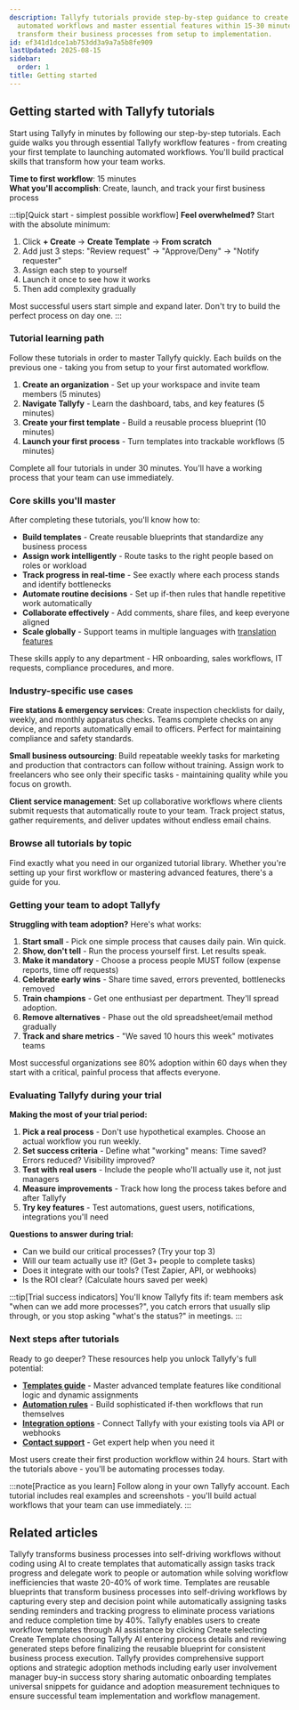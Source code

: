 ```yaml
---
description: Tallyfy tutorials provide step-by-step guidance to create templates launch
  automated workflows and master essential features within 15-30 minutes helping teams
  transform their business processes from setup to implementation.
id: ef341d1dce1ab753dd3a9a7a5b8fe909
lastUpdated: 2025-08-15
sidebar:
  order: 1
title: Getting started
---
```


## Getting started with Tallyfy tutorials

Start using Tallyfy in minutes by following our step-by-step tutorials. Each guide walks you through essential Tallyfy workflow features - from creating your first template to launching automated workflows. You'll build practical skills that transform how your team works.

**Time to first workflow**: 15 minutes  
**What you'll accomplish**: Create, launch, and track your first business process

:::tip[Quick start - simplest possible workflow]
**Feel overwhelmed?** Start with the absolute minimum:
1. Click **+ Create** → **Create Template** → **From scratch**
2. Add just 3 steps: "Review request" → "Approve/Deny" → "Notify requester"
3. Assign each step to yourself
4. Launch it once to see how it works
5. Then add complexity gradually

Most successful users start simple and expand later. Don't try to build the perfect process on day one.
:::

### Tutorial learning path

Follow these tutorials in order to master Tallyfy quickly. Each builds on the previous one - taking you from setup to your first automated workflow.

1. **Create an organization** - Set up your workspace and invite team members (5 minutes)
2. **Navigate Tallyfy** - Learn the dashboard, tabs, and key features (5 minutes) 
3. **Create your first template** - Build a reusable process blueprint (10 minutes)
4. **Launch your first process** - Turn templates into trackable workflows (5 minutes)

Complete all four tutorials in under 30 minutes. You'll have a working process that your team can use immediately.

### Core skills you'll master

After completing these tutorials, you'll know how to:

* **Build templates** - Create reusable blueprints that standardize any business process
* **Assign work intelligently** - Route tasks to the right people based on roles or workload
* **Track progress in real-time** - See exactly where each process stands and identify bottlenecks
* **Automate routine decisions** - Set up if-then rules that handle repetitive work automatically
* **Collaborate effectively** - Add comments, share files, and keep everyone aligned
* **Scale globally** - Support teams in multiple languages with [translation features](/products/pro/integrations/azure-translation/global-workplace-language-requirements/)

These skills apply to any department - HR onboarding, sales workflows, IT requests, compliance procedures, and more.

### Industry-specific use cases

**Fire stations & emergency services**: Create inspection checklists for daily, weekly, and monthly apparatus checks. Teams complete checks on any device, and reports automatically email to officers. Perfect for maintaining compliance and safety standards.

**Small business outsourcing**: Build repeatable weekly tasks for marketing and production that contractors can follow without training. Assign work to freelancers who see only their specific tasks - maintaining quality while you focus on growth.

**Client service management**: Set up collaborative workflows where clients submit requests that automatically route to your team. Track project status, gather requirements, and deliver updates without endless email chains.

### Browse all tutorials by topic

Find exactly what you need in our organized tutorial library. Whether you're setting up your first workflow or mastering advanced features, there's a guide for you.


<PageTree />

### Getting your team to adopt Tallyfy

**Struggling with team adoption?** Here's what works:

1. **Start small** - Pick one simple process that causes daily pain. Win quick.
2. **Show, don't tell** - Run the process yourself first. Let results speak.
3. **Make it mandatory** - Choose a process people MUST follow (expense reports, time off requests)
4. **Celebrate early wins** - Share time saved, errors prevented, bottlenecks removed
5. **Train champions** - Get one enthusiast per department. They'll spread adoption.
6. **Remove alternatives** - Phase out the old spreadsheet/email method gradually
7. **Track and share metrics** - "We saved 10 hours this week" motivates teams

Most successful organizations see 80% adoption within 60 days when they start with a critical, painful process that affects everyone.

### Evaluating Tallyfy during your trial

**Making the most of your trial period:**

1. **Pick a real process** - Don't use hypothetical examples. Choose an actual workflow you run weekly.
2. **Set success criteria** - Define what "working" means: Time saved? Errors reduced? Visibility improved?
3. **Test with real users** - Include the people who'll actually use it, not just managers
4. **Measure improvements** - Track how long the process takes before and after Tallyfy
5. **Try key features** - Test automations, guest users, notifications, integrations you'll need

**Questions to answer during trial:**
- Can we build our critical processes? (Try your top 3)
- Will our team actually use it? (Get 3+ people to complete tasks)
- Does it integrate with our tools? (Test Zapier, API, or webhooks)
- Is the ROI clear? (Calculate hours saved per week)

:::tip[Trial success indicators]
You'll know Tallyfy fits if: team members ask "when can we add more processes?", you catch errors that usually slip through, or you stop asking "what's the status?" in meetings.
:::

### Next steps after tutorials

Ready to go deeper? These resources help you unlock Tallyfy's full potential:

* **[Templates guide](/products/pro/documenting/templates/)** - Master advanced template features like conditional logic and dynamic assignments
* **[Automation rules](/products/pro/documenting/templates/automations/)** - Build sophisticated if-then workflows that run themselves
* **[Integration options](/products/pro/integrations/)** - Connect Tallyfy with your existing tools via API or webhooks
* **[Contact support](/products/pro/miscellaneous/support/how-can-i-contact-tallyfys-support-team/)** - Get expert help when you need it

Most users create their first production workflow within 24 hours. Start with the tutorials above - you'll be automating processes today.

:::note[Practice as you learn]
Follow along in your own Tallyfy account. Each tutorial includes real examples and screenshots - you'll build actual workflows that your team can use immediately.
:::


## Related articles
<CardGrid>
<LinkTitleCard header="<b>Introduction</b>" href="/products/pro/" > Tallyfy transforms business processes into self-driving workflows without coding using AI to create templates that automatically assign tasks track progress and delegate work to people or automation while solving workflow inefficiencies that waste 20-40% of work time. </LinkTitleCard>
<LinkTitleCard header="<b>Documenting > Templates</b>" href="/products/pro/documenting/templates/" > Templates are reusable blueprints that transform business processes into self-driving workflows by capturing every step and decision point while automatically assigning tasks sending reminders and tracking progress to eliminate process variations and reduce completion time by 40%. </LinkTitleCard>
<LinkTitleCard header="<b>Tutorials > Create your first template</b>" href="/products/pro/tutorials/your-first-template/" > Tallyfy enables users to create workflow templates through AI assistance by clicking Create selecting Create Template choosing Tallyfy AI entering process details and reviewing generated steps before finalizing the reusable blueprint for consistent business process execution. </LinkTitleCard>
<LinkTitleCard header="<b>Miscellaneous > Support</b>" href="/products/pro/miscellaneous/support/" > Tallyfy provides comprehensive support options and strategic adoption methods including early user involvement manager buy-in success story sharing automatic onboarding templates universal snippets for guidance and adoption measurement techniques to ensure successful team implementation and workflow management. </LinkTitleCard>
</CardGrid>
